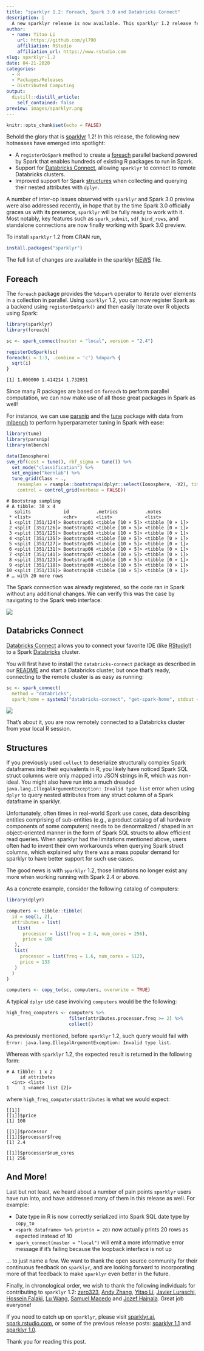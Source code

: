 ```yaml
---
title: "sparklyr 1.2: Foreach, Spark 3.0 and Databricks Connect"
description: |
  A new sparklyr release is now available. This sparklyr 1.2 release features new functionalities such as support for Databricks Connect, a Spark backend for the 'foreach' package, inter-op improvements for working with Spark 3.0 preview, as well as a number of bug fixes and improvements addressing user-visible pain points.
author:
  - name: Yitao Li
    url: https://github.com/yl790
    affiliation: RStudio
    affiliation_url: https://www.rstudio.com
slug: sparklyr-1.2
date: 04-21-2020
categories:
  - R
  - Packages/Releases
  - Distributed Computing
output:
  distill::distill_article:
    self_contained: false
preview: images/sparklyr.png
---
```


```r
knitr::opts_chunk$set(echo = FALSE)
```

Behold the glory that is [sparklyr](https://sparklyr.ai) 1.2! In this release, the following new hotnesses have emerged into spotlight:

- A `registerDoSpark` method to create a [foreach](#foreach) parallel backend powered by Spark that enables hundreds of existing R packages to run in Spark.
- Support for [Databricks Connect](#databricks-connect), allowing `sparklyr` to connect to remote Databricks clusters.
- Improved support for Spark [structures](#structures) when collecting and querying their nested attributes with `dplyr`.

A number of inter-op issues observed with `sparklyr` and Spark 3.0 preview were also addressed recently, in hope that by the time Spark 3.0 officially graces us with its presence, `sparklyr` will be fully ready to work with it. Most notably, key features such as `spark_submit`, `sdf_bind_rows`, and standalone connections are now finally working with Spark 3.0 preview.

To install `sparklyr` 1.2 from CRAN run,

```r
install.packages("sparklyr")
```

The full list of changes are available in the sparklyr [NEWS](https://github.com/sparklyr/sparklyr/blob/master/NEWS.md) file.

## Foreach

The `foreach` package provides the `%dopar%` operator to iterate over elements in a collection in parallel. Using `sparklyr` 1.2, you can now register Spark as a backend using `registerDoSpark()` and then easily iterate over R objects using Spark:

```r
library(sparklyr)
library(foreach)

sc <- spark_connect(master = "local", version = "2.4")

registerDoSpark(sc)
foreach(i = 1:3, .combine = 'c') %dopar% {
  sqrt(i)
}
```
```
[1] 1.000000 1.414214 1.732051
```

Since many R packages are based on `foreach` to perform parallel computation, we can now make use of all those great packages in Spark as well!

For instance, we can use [parsnip](https://tidymodels.github.io/parsnip/) and the [tune](https://tidymodels.github.io/tune/) package with data from [mlbench](https://CRAN.R-project.org/package=mlbench) to perform hyperparameter tuning in Spark with ease:

```r
library(tune)
library(parsnip)
library(mlbench)

data(Ionosphere)
svm_rbf(cost = tune(), rbf_sigma = tune()) %>%
  set_mode("classification") %>%
  set_engine("kernlab") %>%
  tune_grid(Class ~ .,
    resamples = rsample::bootstraps(dplyr::select(Ionosphere, -V2), times = 30),
    control = control_grid(verbose = FALSE))
```
```
# Bootstrap sampling
# A tibble: 30 x 4
   splits            id          .metrics          .notes
 * <list>            <chr>       <list>            <list>
 1 <split [351/124]> Bootstrap01 <tibble [10 × 5]> <tibble [0 × 1]>
 2 <split [351/126]> Bootstrap02 <tibble [10 × 5]> <tibble [0 × 1]>
 3 <split [351/125]> Bootstrap03 <tibble [10 × 5]> <tibble [0 × 1]>
 4 <split [351/135]> Bootstrap04 <tibble [10 × 5]> <tibble [0 × 1]>
 5 <split [351/127]> Bootstrap05 <tibble [10 × 5]> <tibble [0 × 1]>
 6 <split [351/131]> Bootstrap06 <tibble [10 × 5]> <tibble [0 × 1]>
 7 <split [351/141]> Bootstrap07 <tibble [10 × 5]> <tibble [0 × 1]>
 8 <split [351/123]> Bootstrap08 <tibble [10 × 5]> <tibble [0 × 1]>
 9 <split [351/118]> Bootstrap09 <tibble [10 × 5]> <tibble [0 × 1]>
10 <split [351/136]> Bootstrap10 <tibble [10 × 5]> <tibble [0 × 1]>
# … with 20 more rows
```

The Spark connection was already registered, so the code ran in Spark without any additional changes. We can verify this was the case by navigating to the Spark web interface:

![](images/spark-backend-foreach-package.png)

## Databricks Connect

[Databricks Connect](https://docs.databricks.com/dev-tools/databricks-connect.html) allows you to connect your favorite IDE (like [RStudio](https://rstudio.com/products/rstudio/download/)!) to a Spark [Databricks](https://databricks.com/) cluster.

You will first have to install the `databricks-connect` package as described in our [README](https://github.com/sparklyr/sparklyr#connecting-through-databricks-connect) and start a Databricks cluster, but once that's ready, connecting to the remote cluster is as easy as running:

```r
sc <- spark_connect(
  method = "databricks",
  spark_home = system2("databricks-connect", "get-spark-home", stdout = TRUE))
```

![](images/spark-databricks-connect-rstudio.png)

That's about it, you are now remotely connected to a Databricks cluster from your local R session.

## Structures

If you previously used `collect` to deserialize structurally complex Spark dataframes into their equivalents in R, you likely have noticed Spark SQL struct columns were only mapped into JSON strings in R, which was non-ideal. You might also have run into a much dreaded `java.lang.IllegalArgumentException: Invalid type list` error when using `dplyr` to query nested attributes from any struct column of a Spark dataframe in sparklyr.

Unfortunately, often times in real-world Spark use cases, data describing entities comprising of sub-entities (e.g., a product catalog of all hardware components of some computers) needs to be denormalized / shaped in an object-oriented manner in the form of Spark SQL structs to allow efficient read queries. When sparklyr had the limitations mentioned above, users often had to invent their own workarounds when querying Spark struct columns, which explained why there was a mass popular demand for sparklyr to have better support for such use cases.

The good news is with `sparklyr` 1.2, those limitations no longer exist any more when working running with Spark 2.4 or above.

As a concrete example, consider the following catalog of computers:

```r
library(dplyr)

computers <- tibble::tibble(
  id = seq(1, 2),
  attributes = list(
    list(
      processor = list(freq = 2.4, num_cores = 256),
      price = 100
   ),
   list(
     processor = list(freq = 1.6, num_cores = 512),
     price = 133
   )
  )
)

computers <- copy_to(sc, computers, overwrite = TRUE)
```

A typical `dplyr` use case involving `computers` would be the following:

```r
high_freq_computers <- computers %>%
                       filter(attributes.processor.freq >= 2) %>%
                       collect()
```

As previously mentioned, before `sparklyr` 1.2, such query would fail with `Error: java.lang.IllegalArgumentException: Invalid type list`.

Whereas with `sparklyr` 1.2, the expected result is returned in the following form:

```
# A tibble: 1 x 2
     id attributes
  <int> <list>
1     1 <named list [2]>
```

where `high_freq_computers$attributes` is what we would expect:

```
[[1]]
[[1]]$price
[1] 100

[[1]]$processor
[[1]]$processor$freq
[1] 2.4

[[1]]$processor$num_cores
[1] 256
```

## And More!

Last but not least, we heard about a number of pain points `sparklyr` users have run into, and have addressed many of them in this release as well. For example:

 -  Date type in R is now correctly serialized into Spark SQL date type by `copy_to`
 -  `<spark dataframe> %>% print(n = 20)` now actually prints 20 rows as expected instead of 10
 - `spark_connect(master = "local")` will emit a more informative error message if it's failing because the loopback interface is not up

... to just name a few. We want to thank the open source community for their continuous feedback on `sparklyr`, and are looking forward to incorporating more of that feedback to make `sparklyr` even better in the future.

Finally, in chronological order, we wish to thank the following individuals for contributing to `sparklyr` 1.2: [zero323](https://github.com/zero323), [Andy Zhang](https://github.com/Loquats), [Yitao Li](https://github.com/yl790),
[Javier Luraschi](https://github.com/javierluraschi), [Hossein Falaki](https://github.com/falaki), [Lu Wang](https://github.com/lu-wang-dl), [Samuel Macedo](https://github.com/samuelmacedo83) and [Jozef Hajnala](https://github.com/jozefhajnala). Great job everyone!

If you need to catch up on `sparklyr`, please visit [sparklyr.ai](https://sparklyr.ai), [spark.rstudio.com](https://spark.rstudio.com), or some of the previous release posts: [sparklyr 1.1](https://blog.rstudio.com/2020/01/29/sparklyr-1-1/) and [sparklyr 1.0](https://blog.rstudio.com/2019/03/15/sparklyr-1-0/).

Thank you for reading this post.
